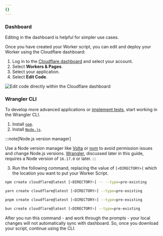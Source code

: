 ```yaml
---
{}
---
```



### Dashboard

Editing in the dashboard is helpful for simpler use cases.

Once you have created your Worker script, you can edit and deploy your Worker using the Cloudflare dashboard:

1. Log in to the [Cloudflare dashboard](https://dash.cloudflare.com) and select your account.
2. Select **Workers & Pages**.
3. Select your application.
4. Select **Edit Code**.

![Edit code directly within the Cloudflare dashboard](~/assets/images/workers/workers-edit-code.png)

### Wrangler CLI

To develop more advanced applications or [implement tests](/workers/testing/), start working in the Wrangler CLI.

1. Install [`npm`](https://docs.npmjs.com/getting-started).
2. Install [`Node.js`](https://nodejs.org/en/).

:::note[Node.js version manager]

Use a Node version manager like [Volta](https://volta.sh/) or [nvm](https://github.com/nvm-sh/nvm) to avoid permission issues and change Node.js versions. [Wrangler](/workers/wrangler/install-and-update/), discussed later in this guide, requires a Node version of `16.17.0` or later.
:::

3. Run the following command, replacing the value of `[<DIRECTORY>]` which the location you want to put your Worker Script.

<Tabs> <TabItem label="npm">

```sh
npm create cloudflare@latest [<DIRECTORY>] -- --type=pre-existing
```

</TabItem> <TabItem label="yarn">

```sh
yarn create cloudflare@latest [<DIRECTORY>] --type=pre-existing
```

</TabItem> <TabItem label="pnpm">

```sh
pnpm create cloudflare@latest [<DIRECTORY>] --type=pre-existing
```

</TabItem> <TabItem label="bun">

```sh
bun create cloudflare@latest [<DIRECTORY>] --type=pre-existing
```

</TabItem> </Tabs>

After you run this command - and work through the prompts - your local changes will not automatically sync with dashboard. So, once you download your script, continue using the CLI.
